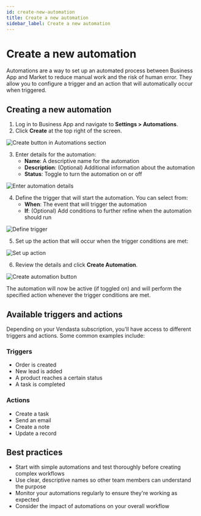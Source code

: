 ```yaml
---
id: create-new-automation
title: Create a new automation
sidebar_label: Create a new automation
---
```


# Create a new automation

Automations are a way to set up an automated process between Business App and Market to reduce manual work and the risk of human error. They allow you to configure a trigger and an action that will automatically occur when triggered.

## Creating a new automation

1. Log in to Business App and navigate to **Settings > Automations**.
2. Click **Create** at the top right of the screen.

![Create button in Automations section](./img/automations/create-automation-1.jpg)

3. Enter details for the automation:
   * **Name**: A descriptive name for the automation
   * **Description**: (Optional) Additional information about the automation
   * **Status**: Toggle to turn the automation on or off

![Enter automation details](./img/automations/create-automation-2.jpg)

4. Define the trigger that will start the automation. You can select from:
   * **When**: The event that will trigger the automation
   * **If**: (Optional) Add conditions to further refine when the automation should run

![Define trigger](./img/automations/create-automation-3.jpg)

5. Set up the action that will occur when the trigger conditions are met:

![Set up action](./img/automations/create-automation-4.jpg)

6. Review the details and click **Create Automation**.

![Create automation button](./img/automations/create-automation-5.jpg)

The automation will now be active (if toggled on) and will perform the specified action whenever the trigger conditions are met.

## Available triggers and actions

Depending on your Vendasta subscription, you'll have access to different triggers and actions. Some common examples include:

### Triggers
* Order is created
* New lead is added
* A product reaches a certain status
* A task is completed

### Actions
* Create a task
* Send an email
* Create a note
* Update a record

## Best practices

* Start with simple automations and test thoroughly before creating complex workflows
* Use clear, descriptive names so other team members can understand the purpose
* Monitor your automations regularly to ensure they're working as expected
* Consider the impact of automations on your overall workflow